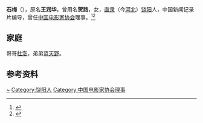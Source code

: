 {{Otheruses|other=名为王润华的其他人物|王润华}}

'''石梅'''（{{bd|1924年||1987年|}}），原名'''王润华'''，曾用名'''贺路'''，女，[[直隶|直隶]]（今[[河北|河北]]）[[饶阳|饶阳]]人，中国新闻记录片编导，曾任[[中国电影家协会|中国电影家协会]]理事。<ref>{{Cite book|title=20世纪中华人物名字号辞典|author=周家珍编著|publisher=法律出版社|year=2000|isbn=9787503628320|location=北京|pages=}}</ref><ref>{{Cite book|title=古今中外女名人辞典|author=中国妇女管理干部学院编|publisher=中国广播电视出版社|year=1989|isbn=|location=北京|pages=}}</ref>

== 家庭 ==
哥哥[[杜澎|杜澎]]，弟弟[[蓝天野|蓝天野]]。

== 参考资料 ==
{{reflist}}

{{Navboxes
| title  = 石梅在[[中国电影家协会|中国电影家协会]]的职务
| list1  =
{{中国电影工作者协会第三届理事会}}
{{中国电影家协会第四届理事会}}
{{中国电影家协会第五届理事会}}
}}

{{Authority control}}
{{DEFAULTSORT:Shi}}
[[Category:王姓|~]]
[[Category:饶阳人|Category:饶阳人]]
[[Category:中国电影家协会理事|Category:中国电影家协会理事]]

{{中国人物小作品}}